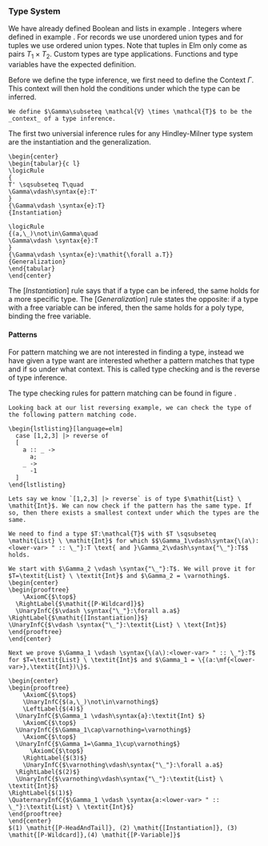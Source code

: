 ### Type System

We have already defined Boolean and lists in example \cite{ex:bool_list}. Integers where defined in example \cite{ex:int}. For records we use unordered union types and for tuples we use ordered union types. Note that tuples in Elm only come as pairs $T_1\times T_2$. Custom types are type applications. Functions and type variables have the expected definition.

Before we define the type inference, we first need to define the Context $\Gamma$. This context will then hold the conditions under which the type can be inferred.

```definition
We define $\Gamma\subseteq \mathcal{V} \times \mathcal{T}$ to be the _context_ of a type inference.
```

The first two universial inference rules for any Hindley-Milner type system are the instantiation and the generalization.

```definition
\begin{center}
\begin{tabular}{c l}
\logicRule
{
T' \sqsubseteq T\quad
\Gamma\vdash\syntax{e}:T'
}
{\Gamma\vdash \syntax{e}:T}
{Instantiation}

\logicRule
{(a,\_)\not\in\Gamma\quad
\Gamma\vdash \syntax{e}:T
}
{\Gamma\vdash \syntax{e}:\mathit{\forall a.T}}
{Generalization}
\end{tabular}
\end{center}
```

The $[\mathit{Instantiation}]$ rule says that if a type can be infered, the same holds for a more specific type.
The $[\mathit{Generalization}]$ rule states the opposite: if a type with a free variable can be infered, then the same holds for a poly type, binding the free variable.

#### Patterns

\begin{figure}
%\begin{mdframed}
\begin{center}
\begin{tabular}{c l}
\logicRule{}{\Gamma\vdash match_\beta(\mathit{Bool},\syntax{<bool>})}{P-Bool}

\logicRule{}{\Gamma\vdash match_\beta(\mathit{Int},\syntax{<int>})}{P-Int}

\logicRule{}
{\Gamma\vdash match_\beta(\forall a.\mathit{List} \ a,\syntax{"[]"})}
{PEList}

\logicRule
{\begin{gathered}
\Gamma\vdash match_{\beta_1}(T_1,\syntax{$p$})\quad
\Gamma\vdash match_{\beta_2}(T_2,\syntax{"[" $l$ "]"})\quad\\
\beta_1\cap\beta_2=\varnothing\quad
\beta_1\cup\beta_2=\beta_3\quad
T_2 = \textit{List} \ T_1
\end{gathered}
}
{\Gamma\vdash match_{\beta_3}(T_2,\syntax{"[" $p$:<pattern> "," $l$:<list-pattern-list> "]"}
}
{PList}

\logicRule
{\begin{gathered}
\Gamma\vdash match_{\beta_1}(T_1,\syntax{$p_1$})\quad
\Gamma\vdash match_{\beta_2}(T_2,\syntax{$p_2$})\quad\\
\beta_1\cap\beta_2=\varnothing\quad
\beta_1\cup\beta_2=\beta_3
\end{gathered}
}
{
\Gamma\vdash match_{\beta_3}(T_1 \times T_2,\syntax{"(" $p_1$:<pattern> "," $p_2$:<pattern> ")"})
}
{PTuple}

\logicRule
{(v,\_)\not\in\Gamma\quad
\beta = \{(v,T)\}
}
{\Gamma\vdash match_{\beta}(T,\syntax{$v$:<lower-var>})
}
{PVariable}

\logicRule
{(v,T)\in\Gamma}
{\Gamma\vdash match_\beta(T,\syntax{$v$:<upper-var>})}
{PTerminal}

\logicRule
{
\begin{gathered}
\Gamma\vdash \forall i\in\mathcal{N}_1^n.match_{\beta_i}(\syntax{$p_i$}:T_i)\quad\\
(p_0,T_1\rightarrow \dots \rightarrow T_n\rightarrow \to T_0)\in\Gamma
\end{gathered}
}
{
\Gamma\vdash match_\beta(T_0,\syntax{$p_0$:<upper-var> $p_1$:<pattern> .. $p_n$:<pattern>})
}
{PApp}

\logicRule
{(v,\_)\not\in\Gamma\quad
(v,T)\in\beta\quad
\Gamma\vdash match_{\beta\backslash\{(v,T)\}}(T\syntax{$p$})\quad
}
{\Gamma\vdash match_\beta(T,\syntax{$p$:<pattern> "as" $v$:<lower-var>})}
{P-As}

\logicRule
{}
{\Gamma\vdash match_\beta(\{\},\syntax{"\{\}"})}
{PERecord}

\logicRule
{
\begin{gathered}
k:\mathbb{N}_1^m\to\mathcal{N}_1^n\quad
k \text{ is injective}\quad\\
\forall i\in\mathcal{N}_1^n.(l_{k(i)},\_)\not\in\Gamma\quad
\Gamma = \bigcup_{i\in\mathcal{N}_1^n} \{(l_{k(i)},T_{k(i))}\}\quad
T = \{l_1:T_1,\dots,l_n:T_n\}
\end{gathered}
}
{\Gamma\vdash match_\beta(T,\syntax{"\{" $l_{k_1}$:<lower-var> "," $\dots$ "," $v_{k_m}$:<lower-var> "\}"})
}
{PRecord}

\logicRule
{
\begin{gathered}
\Gamma\vdash match_{\beta_1}(T_1,\syntax{$p_1$})\quad
\Gamma_2\vdash match_{\beta_2}(T_2,\syntax{$p_2$})\quad\\
\beta_1\cap\beta_2=\varnothing\quad
\beta_1\cup\beta_2=\beta_3
\end{gathered}
}
{
\Gamma\vdash match_{\beta_3}(\textit{List} \ T_3,\syntax{$p_1$:<pattern> "::" $p_2$:<pattern>})
}
{PHeadNTail}

\logicRule
{}
{\Gamma\vdash match_\beta(\forall a. a,\syntax{"\_"})}
{PWildcard}

\end{tabular}
\end{center}
%\end{mdframed}
\caption{Type checking for patterns.}
\label{fig:type_inference}
\end{figure}

For pattern matching we are not interested in finding a type, instead we have given a type want are interested whether a pattern matches that type and if so under what context. This is called type checking and is the reverse of type inference.

The type checking rules for pattern matching can be found in figure \ref{fig:type_inference}.

```block2
Looking back at our list reversing example, we can check the type of the following pattern matching code.

\begin{lstlisting}[language=elm]
  case [1,2,3] |> reverse of
  [
    a :: _ ->
      a;
    _ ->
      -1
  ]
\end{lstlisting}
  
Lets say we know `[1,2,3] |> reverse` is of type $\mathit{List} \ \mathit{Int}$. We can now check if the pattern has the same type. If so, then there exists a smallest context under which the types are the same. 

We need to find a type $T:\mathcal{T}$ with $T \sqsubseteq \mathit{List} \ \mathit{Int}$ for which $$\Gamma_1\vdash\syntax{\(a\):<lower-var> " :: \_"}:T \text{ and }\Gamma_2\vdash\syntax{"\_"}:T$$ holds. 

We start with $\Gamma_2 \vdash \syntax{"\_"}:T$. We will prove it for $T=\textit{List} \ \textit{Int}$ and $\Gamma_2 = \varnothing$.
\begin{center}
\begin{prooftree}
    \AxiomC{$\top$}
  \RightLabel{$\mathit{[P-Wildcard]}$}
  \UnaryInfC{$\vdash \syntax{"\_"}:\forall a.a$}
\RightLabel{$\mathit{[Instantiation]}$}
\UnaryInfC{$\vdash \syntax{"\_"}:\textit{List} \ \text{Int}$}
\end{prooftree}
\end{center}

Next we prove $\Gamma_1 \vdash \syntax{\(a\):<lower-var> " :: \_"}:T$ for $T=\textit{List} \ \textit{Int}$ and $\Gamma_1 = \{(a:\mf{<lower-var>},\textit{Int})\}$.

\begin{center}
\begin{prooftree}
    \AxiomC{$\top$}
    \UnaryInfC{$(a,\_)\not\in\varnothing$}
    \LeftLabel{$(4)$}
  \UnaryInfC{$\Gamma_1 \vdash\syntax{a}:\textit{Int} $}
    \AxiomC{$\top$}
  \UnaryInfC{$\Gamma_1\cap\varnothing=\varnothing$}
    \AxiomC{$\top$}
  \UnaryInfC{$\Gamma_1=\Gamma_1\cup\varnothing$}
      \AxiomC{$\top$}
    \RightLabel{$(3)$}
    \UnaryInfC{$\varnothing\vdash\syntax{"\_"}:\forall a.a$}
  \RightLabel{$(2)$}
  \UnaryInfC{$\varnothing\vdash\syntax{"\_"}:\textit{List} \ \textit{Int}$}
\RightLabel{$(1)$}
\QuaternaryInfC{$\Gamma_1 \vdash \syntax{a:<lower-var> " :: \_"}:\textit{List} \ \textit{Int}$}
\end{prooftree}
\end{center}
$(1) \mathit{[P-HeadAndTail]}, (2) \mathit{[Instantiation]}, (3) \mathit{[P-Wildcard]},(4) \mathit{[P-Variable]}$
```